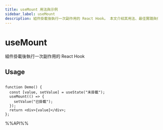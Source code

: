 ```yaml
---
title: useMount 用法與示例
sidebar_label: useMount
description: 組件掛載後執行一次副作用的 React Hook。 本文介紹其用法、最佳實踐與代碼示例。適用於 React 開發中需要處理副作用的場景。
---
```

# useMount

組件掛載後執行一次副作用的 React Hook

## Usage

```tsx live

function Demo() {
  const [value, setValue] = useState("未掛載");
  useMount(() => {
    setValue("已掛載");
  });
  return <div>{value}</div>;
};

```

%%API%%